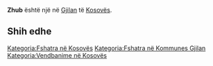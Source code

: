 {{Fshat në 
 | Emri                = Zhub
 | EmriAlt                = 
 | NAME_SHORT_FORM=      
 | NAME_GENERIC=      
 | NAME_SORT_NAME_RO=      ZHUB
 | FULL_NAME_RO = Zhub
 | FULL_NAME_ND_RO=Zhub
 | SORT_NAME_RG=ZHUB
 | FULL_NAME_RG=Zhub
 | FULL_NAME_ND_RG=Zhub
 | SRP_NAME_SHORT_FORM=      
 | SRP_NAME_GENERIC=      
 | SRP_NAME_SORT_NAME_RO=      
 | SRP_FULL_NAME_RO = 
 | SRP_FULL_NAME_ND_RO=
 | SRP_SORT_NAME_RG=
 | SRP_FULL_NAME_RG=
 | SRP_FULL_NAME_ND_RG=
 | Emri (Rasa dhanore) = 
 | Figura              = 
 | Shteti              = Kosovo
 | Komuna              = Gjilan
 | Kodi postar         = 
 | Sipërfaqja          = 

 | Popullsia           = 

 | Regj. i popullsisë  = 
 | Dend. e popullsisë  = 
 | Faqja zyrtare       = 
 <!--- Koordinatat ----> 
 | Gjerësia            = 42.340556
 | Gjatësia            = 20.39
 | Lartësia            = 
}}
'''Zhub''' është një [[]] në [[Gjilan]] të [[Kosovës]].

<!-- == Gjeografia == -->
<!-- == Historia == -->
<!-- == Demografia == -->
== Shih edhe ==
{{Komuna Gjilan}}
{{Kosovo-Administrata-Cung}}

[[Kategoria:Fshatra në Kosovës]]
[[Kategoria:Fshatra në Kommunes Gjilan]]
[[Kategoria:Vendbanime në Kosovës]]